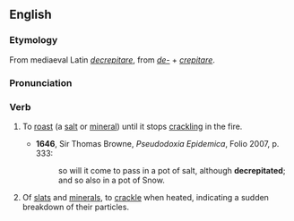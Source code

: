 ==English==
===Etymology===
From mediaeval Latin ''[[decrepitare]]'', from {{L.}} ''[[de-]]'' + ''[[crepitare]]''.

===Pronunciation===
{{IPA|/dɪˈkɹɛpɪteɪt/}}

===Verb===
{{en-verb|decrepitat|es}}

# {{transitive}} To [[roast]] (a [[salt]] or [[mineral]]) until it stops [[crackling]] in the fire.
#*'''1646''', Sir Thomas Browne, ''Pseudodoxia Epidemica'', Folio 2007, p. 333:
#*:so will it come to pass in a pot of salt, although '''decrepitated'''; and so also in a pot of Snow.
# {{intransitive}} Of [[slats]] and [[minerals]], to [[crackle]] when heated, indicating a sudden breakdown of their particles.